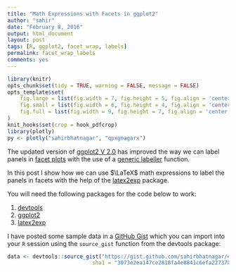 ```yaml
---
title: "Math Expressions with Facets in ggplot2"
author: "sahir"
date: "February 8, 2016"
output: html_document
layout: post
tags: [R, ggplot2, facet_wrap, labels]
permalink: facet_wrap_labels
comments: yes
---
```


```r
library(knitr)
opts_chunk$set(tidy = TRUE, warning = FALSE, message = FALSE)
opts_template$set(
    fig.large = list(fig.width = 7, fig.height = 5, fig.align = 'center', fig.pos = 'h'),
    fig.small = list(fig.width = 6, fig.height = 4, fig.align = 'center', fig.pos = 'h'),
    fig.full = list(fig.width = 9, fig.height = 7, fig.align = 'center', fig.pos = 'h')
)
knit_hooks$set(crop = hook_pdfcrop)
library(plotly)
py <- plotly("sahirbhatnagar", "qpxgmagarx")
```

The updated version of [ggplot2 V 2.0](http://docs.ggplot2.org/dev/index.html) has improved the way we can label panels in [facet plots](http://docs.ggplot2.org/dev/facet_wrap.html) with the use of a [generic labeller](http://docs.ggplot2.org/dev/labeller.html) function. 

In this post I show how we can use $\LaTeX$ math expressions to label the panels in facets with the help of the [latex2exp](https://cran.r-project.org/web/packages/latex2exp/index.html) package.

<!--more-->

You will need the following packages for the code below to work:

1. [devtools](https://cran.r-project.org/web/packages/devtools/index.html)
2. [ggplot2](https://cran.r-project.org/web/packages/ggplot2/)
3. [latex2exp](https://cran.r-project.org/web/packages/latex2exp/index.html)


I have posted some sample data in a [GitHub Gist](https://gist.github.com/sahirbhatnagar/ed3caf50247cae8e3e1c) which you can import into your `R` session using the `source_gist` function from the devtools package:

```r
data <- devtools::source_gist("https://gist.github.com/sahirbhatnagar/ed3caf50247cae8e3e1c",
                           sha1 = "3073e2ea147ce2818fa4e8841c6efa227378e1aa")$value
```




